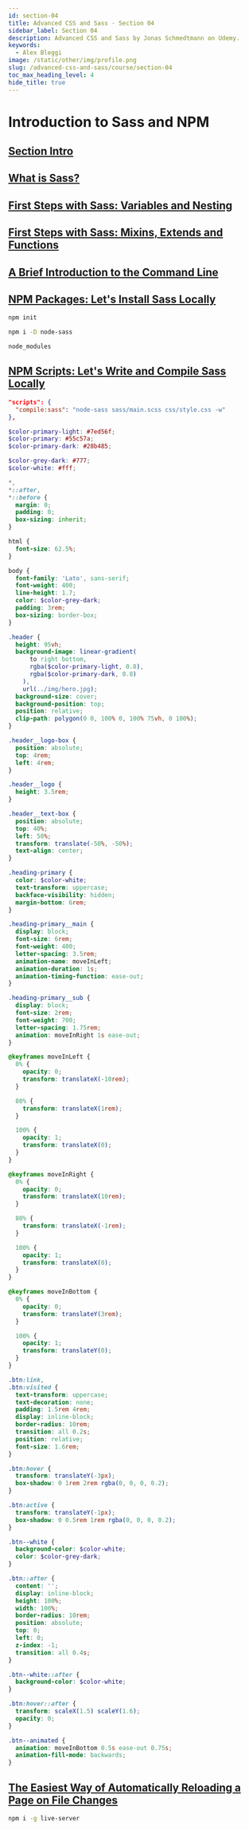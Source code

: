 ```yaml
---
id: section-04
title: Advanced CSS and Sass · Section 04
sidebar_label: Section 04
description: Advanced CSS and Sass by Jonas Schmedtmann on Udemy.
keywords:
  - Alex Bleggi
image: /static/other/img/profile.png
slug: /advanced-css-and-sass/course/section-04
toc_max_heading_level: 4
hide_title: true
---
```



# Introduction to Sass and NPM

## [Section Intro](https://www.udemy.com/course/advanced-css-and-sass/learn/lecture/8312900#overview)

## [What is Sass?](https://www.udemy.com/course/advanced-css-and-sass/learn/lecture/8274452#overview)

## [First Steps with Sass: Variables and Nesting](https://www.udemy.com/course/advanced-css-and-sass/learn/lecture/8274454#overview)

## [First Steps with Sass: Mixins, Extends and Functions](https://www.udemy.com/course/advanced-css-and-sass/learn/lecture/8274458#overview)

## [A Brief Introduction to the Command Line](https://www.udemy.com/course/advanced-css-and-sass/learn/lecture/8274460#overview)

## [NPM Packages: Let's Install Sass Locally](https://www.udemy.com/course/advanced-css-and-sass/learn/lecture/8274462#overview)

```bash
npm init
```

```bash
npm i -D node-sass
```

```txt title=".gitignore"
node_modules
```

## [NPM Scripts: Let's Write and Compile Sass Locally](https://www.udemy.com/course/advanced-css-and-sass/learn/lecture/8274464#overview)

```json title="package.json"
"scripts": {
  "compile:sass": "node-sass sass/main.scss css/style.css -w"
},
```

```scss {1,2,3,5,6,24,33,34,62,153,154,171} title="sass/main.scss"
$color-primary-light: #7ed56f;
$color-primary: #55c57a;
$color-primary-dark: #28b485;

$color-grey-dark: #777;
$color-white: #fff;

*,
*::after,
*::before {
  margin: 0;
  padding: 0;
  box-sizing: inherit;
}

html {
  font-size: 62.5%;
}

body {
  font-family: 'Lato', sans-serif;
  font-weight: 400;
  line-height: 1.7;
  color: $color-grey-dark;
  padding: 3rem;
  box-sizing: border-box;
}

.header {
  height: 95vh;
  background-image: linear-gradient(
      to right bottom,
      rgba($color-primary-light, 0.8),
      rgba($color-primary-dark, 0.8)
    ),
    url(../img/hero.jpg);
  background-size: cover;
  background-position: top;
  position: relative;
  clip-path: polygon(0 0, 100% 0, 100% 75vh, 0 100%);
}

.header__logo-box {
  position: absolute;
  top: 4rem;
  left: 4rem;
}

.header__logo {
  height: 3.5rem;
}

.header__text-box {
  position: absolute;
  top: 40%;
  left: 50%;
  transform: translate(-50%, -50%);
  text-align: center;
}

.heading-primary {
  color: $color-white;
  text-transform: uppercase;
  backface-visibility: hidden;
  margin-bottom: 6rem;
}

.heading-primary__main {
  display: block;
  font-size: 6rem;
  font-weight: 400;
  letter-spacing: 3.5rem;
  animation-name: moveInLeft;
  animation-duration: 1s;
  animation-timing-function: ease-out;
}

.heading-primary__sub {
  display: block;
  font-size: 2rem;
  font-weight: 700;
  letter-spacing: 1.75rem;
  animation: moveInRight 1s ease-out;
}

@keyframes moveInLeft {
  0% {
    opacity: 0;
    transform: translateX(-10rem);
  }

  80% {
    transform: translateX(1rem);
  }

  100% {
    opacity: 1;
    transform: translateX(0);
  }
}

@keyframes moveInRight {
  0% {
    opacity: 0;
    transform: translateX(10rem);
  }

  80% {
    transform: translateX(-1rem);
  }

  100% {
    opacity: 1;
    transform: translateX(0);
  }
}

@keyframes moveInBottom {
  0% {
    opacity: 0;
    transform: translateY(3rem);
  }

  100% {
    opacity: 1;
    transform: translateY(0);
  }
}

.btn:link,
.btn:visited {
  text-transform: uppercase;
  text-decoration: none;
  padding: 1.5rem 4rem;
  display: inline-block;
  border-radius: 10rem;
  transition: all 0.2s;
  position: relative;
  font-size: 1.6rem;
}

.btn:hover {
  transform: translateY(-3px);
  box-shadow: 0 1rem 2rem rgba(0, 0, 0, 0.2);
}

.btn:active {
  transform: translateY(-1px);
  box-shadow: 0 0.5rem 1rem rgba(0, 0, 0, 0.2);
}

.btn--white {
  background-color: $color-white;
  color: $color-grey-dark;
}

.btn::after {
  content: '';
  display: inline-block;
  height: 100%;
  width: 100%;
  border-radius: 10rem;
  position: absolute;
  top: 0;
  left: 0;
  z-index: -1;
  transition: all 0.4s;
}

.btn--white::after {
  background-color: $color-white;
}

.btn:hover::after {
  transform: scaleX(1.5) scaleY(1.6);
  opacity: 0;
}

.btn--animated {
  animation: moveInBottom 0.5s ease-out 0.75s;
  animation-fill-mode: backwards;
}
```

## [The Easiest Way of Automatically Reloading a Page on File Changes](https://www.udemy.com/course/advanced-css-and-sass/learn/lecture/8274466#overview)

```bash
npm i -g live-server
```
